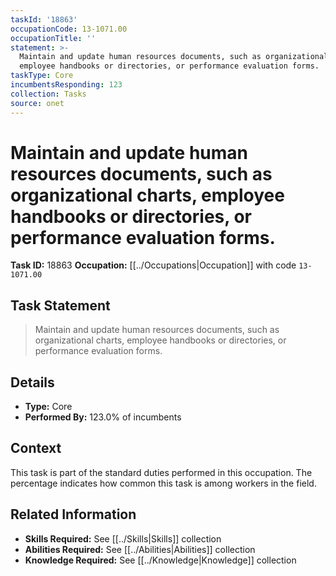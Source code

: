 ```yaml
---
taskId: '18863'
occupationCode: 13-1071.00
occupationTitle: ''
statement: >-
  Maintain and update human resources documents, such as organizational charts,
  employee handbooks or directories, or performance evaluation forms.
taskType: Core
incumbentsResponding: 123
collection: Tasks
source: onet
---
```

# Maintain and update human resources documents, such as organizational charts, employee handbooks or directories, or performance evaluation forms.

**Task ID:** 18863
**Occupation:** [[../Occupations|Occupation]] with code `13-1071.00`

## Task Statement

> Maintain and update human resources documents, such as organizational charts, employee handbooks or directories, or performance evaluation forms.

## Details

- **Type:** Core
- **Performed By:** 123.0% of incumbents

## Context

This task is part of the standard duties performed in this occupation. The percentage indicates how common this task is among workers in the field.

## Related Information

- **Skills Required:** See [[../Skills|Skills]] collection
- **Abilities Required:** See [[../Abilities|Abilities]] collection
- **Knowledge Required:** See [[../Knowledge|Knowledge]] collection
